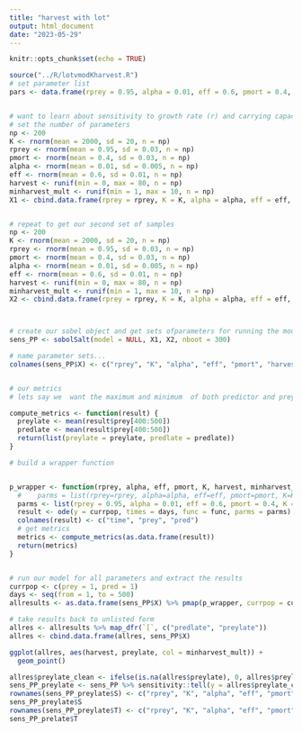 ```yaml
---
title: "harvest with lot"
output: html_document
date: "2023-05-29"
---
```


```r
knitr::opts_chunk$set(echo = TRUE)
```

```r
source("../R/lotvmodKharvest.R")
# set parameter list
pars <- data.frame(rprey = 0.95, alpha = 0.01, eff = 0.6, pmort = 0.4, K = 2000, harvest = 10, minharvest = 50)


# want to learn about sensitivity to growth rate (r) and carrying capacity
# set the number of parameters
np <- 200
K <- rnorm(mean = 2000, sd = 20, n = np)
rprey <- rnorm(mean = 0.95, sd = 0.03, n = np)
pmort <- rnorm(mean = 0.4, sd = 0.03, n = np)
alpha <- rnorm(mean = 0.01, sd = 0.005, n = np)
eff <- rnorm(mean = 0.6, sd = 0.01, n = np)
harvest <- runif(min = 0, max = 80, n = np)
minharvest_mult <- runif(min = 1, max = 10, n = np)
X1 <- cbind.data.frame(rprey = rprey, K = K, alpha = alpha, eff = eff, pmort = pmort, harvest = harvest, minharvest_mult = minharvest_mult)


# repeat to get our second set of samples
np <- 200
K <- rnorm(mean = 2000, sd = 20, n = np)
rprey <- rnorm(mean = 0.95, sd = 0.03, n = np)
pmort <- rnorm(mean = 0.4, sd = 0.03, n = np)
alpha <- rnorm(mean = 0.01, sd = 0.005, n = np)
eff <- rnorm(mean = 0.6, sd = 0.01, n = np)
harvest <- runif(min = 0, max = 80, n = np)
minharvest_mult <- runif(min = 1, max = 10, n = np)
X2 <- cbind.data.frame(rprey = rprey, K = K, alpha = alpha, eff = eff, pmort = pmort, harvest = harvest, minharvest_mult = minharvest_mult)



# create our sobel object and get sets ofparameters for running the model
sens_PP <- sobolSalt(model = NULL, X1, X2, nboot = 300)

# name parameter sets...
colnames(sens_PP$X) <- c("rprey", "K", "alpha", "eff", "pmort", "harvest", "minharvest_mult")


# our metrics
# lets say we  want the maximum and minimum  of both predictor and prey

compute_metrics <- function(result) {
  preylate <- mean(result$prey[400:500])
  predlate <- mean(result$prey[400:500])
  return(list(preylate = preylate, predlate = predlate))
}

# build a wrapper function


p_wrapper <- function(rprey, alpha, eff, pmort, K, harvest, minharvest_mult, currpop, days, func) {
  #    parms = list(rprey=rprey, alpha=alpha, eff=eff, pmort=pmort, K=K, harvest=harvest, minharvest=harvest*minharvest_mult)
  parms <- list(rprey = 0.95, alpha = 0.01, eff = 0.6, pmort = 0.4, K = 2000, harvest = harvest, minharvest = harvest * minharvest_mult)
  result <- ode(y = currpop, times = days, func = func, parms = parms)
  colnames(result) <- c("time", "prey", "pred")
  # get metrics
  metrics <- compute_metrics(as.data.frame(result))
  return(metrics)
}


# run our model for all parameters and extract the results
currpop <- c(prey = 1, pred = 1)
days <- seq(from = 1, to = 500)
allresults <- as.data.frame(sens_PP$X) %>% pmap(p_wrapper, currpop = currpop, days = days, func = lotvmodKharvest)

# take results back to unlisted form
allres <- allresults %>% map_dfr(`[`, c("predlate", "preylate"))
allres <- cbind.data.frame(allres, sens_PP$X)

ggplot(allres, aes(harvest, preylate, col = minharvest_mult)) +
  geom_point()

allres$preylate_clean <- ifelse(is.na(allres$preylate), 0, allres$preylate)
sens_PP_preylate <- sens_PP %>% sensitivity::tell(y = allres$preylate_clean)
rownames(sens_PP_preylate$S) <- c("rprey", "K", "alpha", "eff", "pmort", "harvest", "hm")
sens_PP_preylate$S
rownames(sens_PP_preylate$T) <- c("rprey", "K", "alpha", "eff", "pmort", "harvest", "hm")
sens_PP_prelate$T
```
